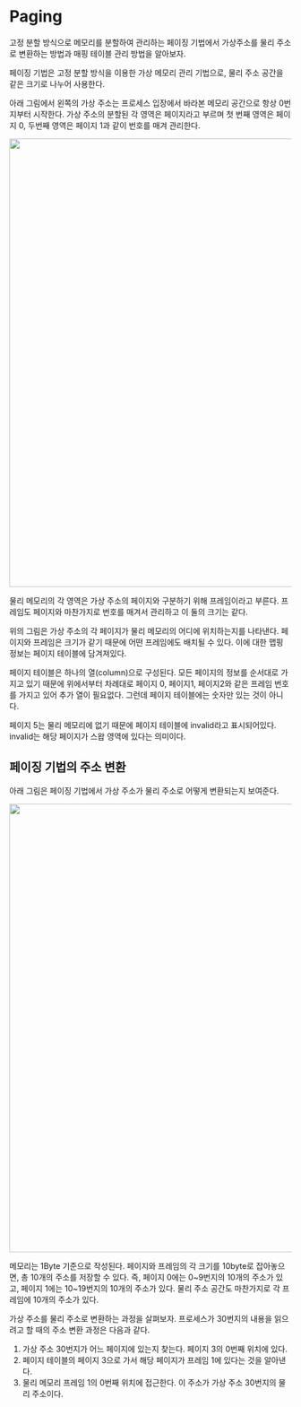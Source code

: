 # Paging

고정 분할 방식으로 메모리를 분할하여 관리하는 페이징 기법에서 가상주소를
물리 주소로 변환하는 방법과 매핑 테이블 관리 방법을 알아보자.

페이징 기법은 고정 분할 방식을 이용한 가상 메모리 관리 기법으로,
물리 주소 공간을 같은 크기로 나누어 사용한다.

아래 그림에서 왼쪽의 가상 주소는 프로세스 입장에서 바라본 메모리 공간으로
항상 0번지부터 시작한다. 가상 주소의 분할된 각 영역은 페이지라고 부르며
첫 번째 영역은 페이지 0, 두번째 영역은 페이지 1과 같이 번호를 매겨 관리한다.

<Image
  src="https://media.vlpt.us/images/chappi/post/18f268bd-8da3-492a-b672-4f942a138294/3.png"
  width="800px"
/>

물리 메모리의 각 영역은 가상 주소의 페이지와 구분하기 위해 프레임이라고 부른다.
프레임도 페이지와 마찬가지로 번호를 매겨서 관리하고 이 둘의 크기는 같다.

위의 그림은 가상 주소의 각 페이지가 물리 메모리의 어디에 위치하는지를 나타낸다.
페이지와 프레임은 크기가 같기 때문에 어떤 프레임에도 배치될 수 있다.
이에 대한 맵핑 정보는 페이지 테이블에 담겨져있다.

페이지 테이블은 하나의 열(column)으로 구성된다.
모든 페이지의 정보를 순서대로 가지고 있기 때문에 위에서부터
차례대로 페이지 0, 페이지1, 페이지2와 같은 프레임 번호를 가지고 있어
추가 열이 필요없다. 그런데 페이지 테이블에는 숫자만 있는 것이 아니다.

페이지 5는 물리 메모리에 없기 때문에 페이지 테이블에 invalid라고
표시되어있다. invalid는 해당 페이지가 스왑 영역에 있다는 의미이다.

## 페이징 기법의 주소 변환

아래 그림은 페이징 기법에서 가상 주소가 물리 주소로 어떻게 변환되는지 보여준다.

<Image
  src="https://media.vlpt.us/images/chappi/post/e86d6063-3a61-470c-9473-d4211e091a5e/4.png"
  width="800px"
/>

메모리는 1Byte 기준으로 작성된다. 페이지와 프레임의 각 크기를 10byte로 잡아놓으면,
총 10개의 주소를 저장할 수 있다. 즉, 페이지 0에는 0~9번지의 10개의 주소가 있고,
페이지 1에는 10~19번지의 10개의 주소가 있다. 물리 주소 공간도 마찬가지로 각
프레임에 10개의 주소가 있다.

가상 주소를 물리 주소로 변환하는 과정을 살펴보자. 프로세스가 30번지의 내용을
읽으려고 할 때의 주소 변환 과정은 다음과 같다.

1. 가상 주소 30번지가 어느 페이지에 있는지 찾는다. 페이지 3의 0번째 위치에 있다.
2. 페이지 테이블의 페이지 3으로 가서 해당 페이지가 프레임 1에 있다는 것을 알아낸다.
3. 물리 메모리 프레임 1의 0번째 위치에 접근한다. 이 주소가 가상 주소 30번지의 물리 주소이다.
